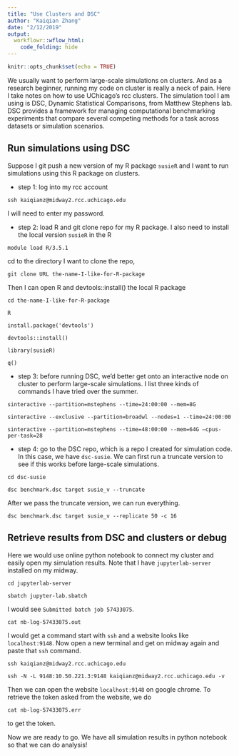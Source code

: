 ```yaml
---
title: "Use Clusters and DSC"
author: "Kaiqian Zhang"
date: "2/12/2019"
output:
  workflowr::wflow_html:
    code_folding: hide
---
```



```r
knitr::opts_chunk$set(echo = TRUE)
```

We usually want to perform large-scale simulations on clusters. And as a research beginner, running my code on cluster is really a neck of pain. Here I take notes on how to use UChicago's rcc clusters. The simulation tool I am using is DSC, Dynamic Statistical Comparisons, from Matthew Stephens lab. DSC provides a framework for managing computational benchmarking experiments that compare several competing methods for a task across datasets or simulation scenarios.

## Run simulations using DSC

Suppose I git push a new version of my R package `susieR` and I want to run simulations using this R package on clusters.

* step 1: log into my rcc account

```
ssh kaiqianz@midway2.rcc.uchicago.edu
```

I will need to enter my password.

* step 2: load R and git clone repo for my R package. I also need to install the local version `susieR` in the R

```
module load R/3.5.1 
```

cd to the directory I want to clone the repo,

```
git clone URL the-name-I-like-for-R-package
```

Then I can open R and devtools::install() the local R package

```
cd the-name-I-like-for-R-package

R

install.package('devtools')

devtools::install()

library(susieR)

q()
```

* step 3: before running DSC, we'd better get onto an interactive node on cluster to perform large-scale simulations. I list three kinds of commands I have tried over the summer.

```
sinteractive --partition=mstephens --time=24:00:00 --mem=8G

sinteractive --exclusive --partition=broadwl --nodes=1 --time=24:00:00 

sinteractive --partition=mstephens --time=48:00:00 --mem=64G —cpus-per-task=28
```

* step 4: go to the DSC repo, which is a repo I created for simulation code. In this case, we have `dsc-susie`. We can first run a truncate version to see if this works before large-scale simulations.

```
cd dsc-susie

dsc benchmark.dsc target susie_v --truncate
```
After we pass the truncate version, we can run everything.

```
dsc benchmark.dsc target susie_v --replicate 50 -c 16
```

## Retrieve results from DSC and clusters or debug

Here we would use online python notebook to connect my cluster and easily open my simulation results. Note that I have `jupyterlab-server` installed on my midway. 

```
cd jupyterlab-server

sbatch jupyter-lab.sbatch 
```

I would see `Submitted batch job 57433075`.

```
cat nb-log-57433075.out
```

I would get a command start with `ssh` and a website looks like `localhost:9148`. Now open a new terminal and get on midway again and paste that `ssh` command. 

```
ssh kaiqianz@midway2.rcc.uchicago.edu

ssh -N -L 9148:10.50.221.3:9148 kaiqianz@midway2.rcc.uchicago.edu -v
```

Then we can open the website `localhost:9148` on google chrome. To retrieve the token asked from the website, we do

```
cat nb-log-57433075.err
```
to get the token.

Now we are ready to go. We have all simulation results in python notebook so that we can do analysis!












